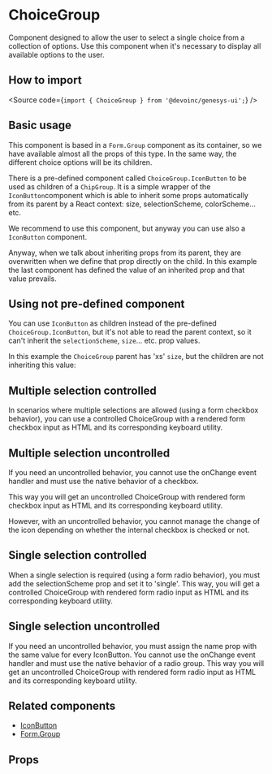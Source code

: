 

<Meta of={Stories} />

# ChoiceGroup

Component designed to allow the user to select a single choice from a collection
of options. Use this component when it's necessary to display all available options to the
user.

## How to import

<Source code={`import { ChoiceGroup } from '@devoinc/genesys-ui';`} />

## Basic usage

This component is based in a `Form.Group` component as its container, so we have
available almost all the props of this type. In the same way, the different
choice options will be its children.

There is a pre-defined component called `ChoiceGroup.IconButton` to be used as
children of a `ChipGroup`. It is a simple wrapper of the `IconButton`component which is able to inherit
some props automatically from its parent by a React context: size, selectionScheme, colorScheme... etc.

We recommend to use this component, but anyway you can use also a `IconButton`
component.

<Canvas of={Stories.Playground} />

Anyway, when we talk about inheriting props from its parent, they are
overwritten when we define that prop directly on the child. In this example the
last component has defined the value of an inherited prop and that value
prevails.

<Canvas of={Stories.SpecificChildProp} />

## Using not pre-defined component

You can use `IconButton` as children instead of the pre-defined
`ChoiceGroup.IconButton`, but it's not able to read the parent context, so it can't inherit the
`selectionScheme`, `size`... etc. prop values.

In this example the `ChoiceGroup` parent has 'xs' `size`, but the children are not inheriting this value:

<Canvas of={Stories.UseOfIconButton} />

## Multiple selection controlled

In scenarios where multiple selections are allowed (using a form checkbox
behavior), you can use a controlled ChoiceGroup with a rendered form checkbox
input as HTML and its corresponding keyboard utility.

<Canvas of={Stories.MultipleSelectionControlled} />

## Multiple selection uncontrolled

If you need an uncontrolled behavior, you cannot use the onChange event handler
and must use the native behavior of a checkbox.

This way you will get an uncontrolled ChoiceGroup with rendered form checkbox
input as HTML and its corresponding keyboard utility.

However, with an uncontrolled behavior, you cannot manage the change of the icon
depending on whether the internal checkbox is checked or not.

<Canvas of={Stories.MultipleSelectionUncontrolled} />

## Single selection controlled

When a single selection is required (using a form radio behavior), you must add
the selectionScheme prop and set it to 'single'.
This way, you will get a controlled ChoiceGroup with rendered form radio input
as HTML and its corresponding keyboard utility.

<Canvas of={Stories.SingleSelectionControlled} />

## Single selection uncontrolled

If you need an uncontrolled behavior, you must assign the name prop with the
same value for every IconButton.
You cannot use the onChange event handler and must use the native behavior of a
radio group.
This way you will get an uncontrolled ChoiceGroup with rendered form radio input
as HTML and its corresponding keyboard utility.

<Canvas of={Stories.SingleSelectionUncontrolled} />

## Related components

- [IconButton](?path=/docs/components-core-button-iconbutton--docs)
- [Form.Group](?path=/docs/components-core-form-form--docs)

## Props

<ArgTypes of={Stories} />
